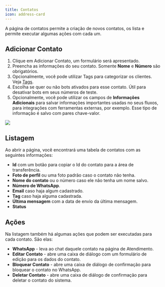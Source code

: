 ```yaml
---
title: Contatos
icon: address-card
---
```


A página de contatos permite a criação de novos contatos, os lista e permite executar algumas ações com cada um.

## Adicionar Contato

1. Clique em Adicionar Contato, um formulário será apresentado.
1. Preencha as informações do seu contato. Somente **Nome** e **Número** são obrigatórios.
1. Opcionalmente, você pode utilizar Tags para categorizar os clientes. Veja [Tags](/tags).
1. Escolha se quer ou não bots ativados para esse contato. Útil para desativar bots em seus números de teste.
1. Opcionalmente, você pode utilizar os campos de **Informações Adicionais** para salvar informações importantes usadas no seus fluxos, para integrações com ferramentas externas, por exemplo. Esse tipo de informação é salvo com pares chave-valor.

<Frame>
    <img style={{ maxWidth: "500px" }} src="/images/contact-key-value.png"/>
</Frame>

## Listagem

Ao abrir a página, você encontrará uma tabela de contatos com as seguintes informações:
- **Id** com um botão para copiar o Id do contato para a área de transferência.
- **Foto de perfil** ou uma foto padrão caso o contato não tenha.
- **Nome do contato** ou o número caso ele não tenha um nome salvo.
- **Número de WhatsApp**.
- **Email** caso haja algum cadastrado.
- **Tag** caso haja alguma cadastrada.
- **Última mensagem** com a data de envio da última mensagem.
- **Status**

## Ações

Na listagem também há algumas ações que podem ser executadas para cada contato. São elas:
- **WhatsApp** - leva ao chat daquele contato na página de Atendimento.
- **Editar Contato** - abre uma caixa de diálogo com um formulário de edição para os dados do contato.
- **Bloquear Contato** - abre uma caixa de diálogo de confirmação para bloquear o contato no WhatsApp.
- **Deletar Contato** - abre uma caixa de diálogo de confirmação para deletar o contato do sistema.
